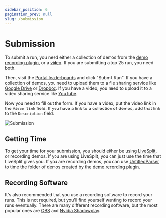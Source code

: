 ```yaml
---
sidebar_position: 6
pagination_prev: null
slug: /submission
---
```


# Submission

To submit a run, you need either a collection of demos from the [demo recording plugin](/intro/resources/demo-record-plugin), or a [video](#recording-software).
If you are submitting a top 25 run, you need both.

Then, visit the [Portal leaderboards](https://www.speedrun.com/portal) and click "Submit Run". If you have a collection of
demos, you need to upload them to a file sharing service like [Google Drive](https://drive.google.com/) or [Dropbox](https://www.dropbox.com/).
If you have a video, you need to upload it to a video sharing service like [YouTube](https://www.youtube.com/).


Now you need to fill out the form. If you have a video, put the video link in the `Video link` field. If
you have a link to a collection of demos, add that link to the `Description` field.

![Submission](/img/submission/submission.png)

## Getting Time
To get your time for your submission, you should either be using [LiveSplit](/intro/resources/livesplit), or recording demos. If you are using LiveSplit,
you can just use the time that LiveSplit gives you. If you are recording demos, you can use [UntitledParser](/intro/resources/untitledparser#directory-of-demo-files)
to time the folder of demos created by the [demo recording plugin](/intro/resources/demo-record-plugin).

## Recording Software

It's also recommended that you use a recording software to record your runs. This is not required, but you'll find
yourself wanting to record your runs eventually. There are many different recording software, but the most popular
ones are [OBS](https://obsproject.com/) and [Nvidia Shadowplay](https://www.nvidia.com/en-us/geforce/geforce-experience/shadowplay/).
